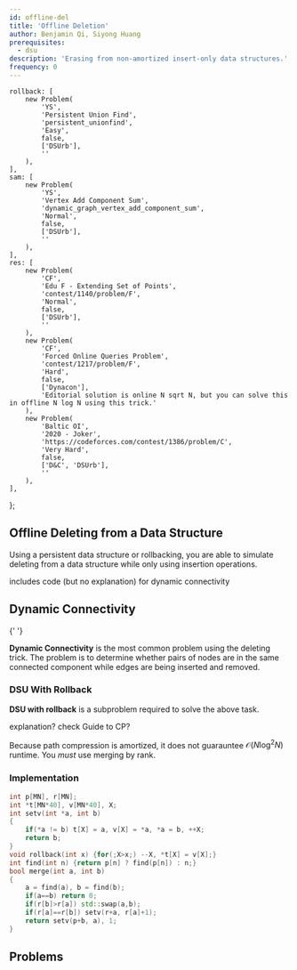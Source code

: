 ```yaml
---
id: offline-del
title: 'Offline Deletion'
author: Benjamin Qi, Siyong Huang
prerequisites:
  - dsu
description: 'Erasing from non-amortized insert-only data structures.'
frequency: 0
---
```




	rollback: [
		new Problem(
			'YS',
			'Persistent Union Find',
			'persistent_unionfind',
			'Easy',
			false,
			['DSUrb'],
			''
		),
	],
	sam: [
		new Problem(
			'YS',
			'Vertex Add Component Sum',
			'dynamic_graph_vertex_add_component_sum',
			'Normal',
			false,
			['DSUrb'],
			''
		),
	],
	res: [
		new Problem(
			'CF',
			'Edu F - Extending Set of Points',
			'contest/1140/problem/F',
			'Normal',
			false,
			['DSUrb'],
			''
		),
		new Problem(
			'CF',
			'Forced Online Queries Problem',
			'contest/1217/problem/F',
			'Hard',
			false,
			['Dynacon'],
			'Editorial solution is online N sqrt N, but you can solve this in offline N log N using this trick.'
		),
		new Problem(
			'Baltic OI',
			'2020 - Joker',
			'https://codeforces.com/contest/1386/problem/C',
			'Very Hard',
			false,
			['D&C', 'DSUrb'],
			''
		),
	],
};

<!--
ins: [
  new Problem("Old Gold", "Fencing the Herd", "534", "Hard", false, [], ""),
],
-->

## Offline Deleting from a Data Structure

Using a persistent data structure or rollbacking, you are able to simulate deleting from a data structure while only using insertion operations.

<Resources>
	<Resource
		source="CP-Algorithms"
		title="Deleting from a data structure in O(T(n) log n)"
		url="https://cp-algorithms.com/data_structures/deleting_in_log_n.html"
		starred
	>
		includes code (but no explanation) for dynamic connectivity
	</Resource>
</Resources>

## Dynamic Connectivity

<Resources>
	<Resource source="GCP" title="15.5.4 - Dynamic Connectivity">
		{' '}
	</Resource>
</Resources>

**Dynamic Connectivity** is the most common problem using the deleting trick. The problem is to determine whether pairs of nodes are in the same connected component while edges are being inserted and removed.

<Problems problems={problems.sam} />

### DSU With Rollback

**DSU with rollback** is a subproblem required to solve the above task.

<Problems problems={problems.rollback} />

<IncompleteSection>
  
explanation? check Guide to CP?

</IncompleteSection>

<Warning title="Watch Out!">

Because path compression is amortized, it does not guarauntee $\mathcal{O}(N \log^2 N)$ runtime. You _must_ use merging by rank.

</Warning>

### Implementation

<LanguageSection>

<CPPSection>

<!-- verified at https://codeforces.com/contest/1217/submission/62335472 -->

```cpp
int p[MN], r[MN];
int *t[MN*40], v[MN*40], X;
int setv(int *a, int b)
{
	if(*a != b) t[X] = a, v[X] = *a, *a = b, ++X;
	return b;
}
void rollback(int x) {for(;X>x;) --X, *t[X] = v[X];}
int find(int n) {return p[n] ? find(p[n]) : n;}
bool merge(int a, int b)
{
	a = find(a), b = find(b);
	if(a==b) return 0;
	if(r[b]>r[a]) std::swap(a,b);
	if(r[a]==r[b]) setv(r+a, r[a]+1);
	return setv(p+b, a), 1;
}
```

</CPPSection>

</LanguageSection>

## Problems

<Problems problems={problems.res} />

<!-- ## Dynamic Insertion

mention sqrt

(online Aho-Corasick)

<Problems problems={problems.ins} /> -->
